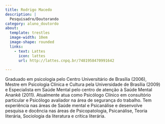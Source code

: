 ```yaml
---
title: Rodrigo Macedo
description: |
  Pesquisadro/Doutorando
category: aluno_doutordo
about:
  template: trestles
  image-width: 10em
  image-shape: rounded
  links:
    - text: Lattes
      icon: lattes
      url: http://lattes.cnpq.br/7481958470991642
   
---
```


Graduado em psicologia pelo Centro Universitário de Brasília (2006), Mestre em Psicologia Clínica e Cultura pela Universidade de Brasília (2009) e Especialista em Saúde Mental pelo centro de atenção à Saúde Mental Anankê (2011). Atualmente atua como Psicólogo Clínico em consultório particular e Psicólogo avaliador na área de segurança do trabalho. Tem experiência nas áreas de Saúde mental e Psicanálise e desenvolve pesquisa e docência nas áreas de Psicopatologia, Psicanálise, Teoria literária, Sociologia da literatura e crítica literária.